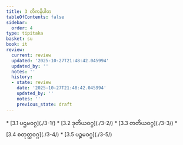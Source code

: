 ```yaml
---
title: 3 တိကနိပါတ
tableOfContents: false
sidebar:
  order: 4
type: tipitaka
basket: su
book: it
review:
  current: review
  updated: '2025-10-27T21:48:42.045994'
  updated_by: ''
  notes: ''
  history:
  - state: review
    date: '2025-10-27T21:48:42.045994'
    updated_by: ''
    notes: ''
    previous_state: draft
---
```



<ReviewStatus review={frontmatter.review} showDetails={true} />

<HypothesisAnnotation frontmatter={frontmatter} />

<DynamicBreadcrumb />



<TableOfContents book="it" section="3">
* [3.1 ပဌမဝဂ္ဂ](./3-1/)
* [3.2 ဒုတိယဝဂ္ဂ](./3-2/)
* [3.3 တတိယဝဂ္ဂ](./3-3/)
* [3.4 စတုတ္ထဝဂ္ဂ](./3-4/)
* [3.5 ပဉ္စမဝဂ္ဂ](./3-5/)
</TableOfContents>